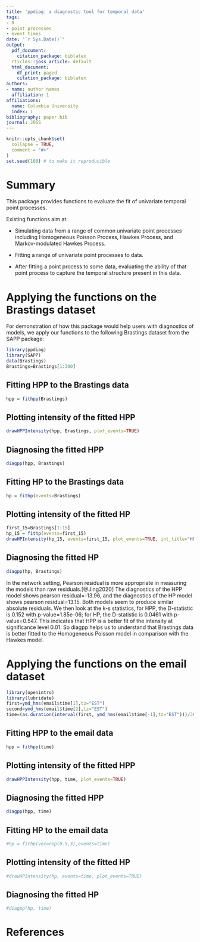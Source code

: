 ```yaml
---
title: 'ppdiag: a diagnostic tool for temporal data'
tags:
- R
- point processes
- event times
date: "`r Sys.Date()`"
output:
  pdf_document: 
    citation_package: biblatex
  rticles::joss_article: default
  html_document:
    df_print: paged
    citation_package: biblatex
authors:
- name: author names
  affiliation: 1
affiliations:
  name: Columbia University
  index: 1
bibliography: paper.bib
journal: JOSS
---
```


```r
knitr::opts_chunk$set(
  collapse = TRUE,
  comment = "#>"
)
set.seed(100) # to make it reproducible
```
# Summary
This package provides functions to evaluate the fit of univariate temporal point processes. 

Existing functions aim at: 

- Simulating data from a range of common univariate point processes including Homogeneous Poisson Process, Hawkes Process, and Markov-modulated Hawkes Process.

- Fitting a range of univariate point processes to data.

- After fitting a point process to some data, evaluating the ability of that 
point process to capture the temporal structure present in this data.

# Applying the functions on the Brastings dataset
For demonstration of how this package would help users with diagnostics of models, we apply our functions to the following Brastings dataset from the SAPP package: 
```r
library(ppdiag)
library(SAPP)
data(Brastings)
Brastings=Brastings[1:300]
```

## Fitting HPP to the Brastings data
```r
hpp = fithpp(Brastings)
```
## Plotting intensity of the fitted HPP
```r
drawHPPIntensity(hpp, Brastings, plot_events=TRUE)
```

## Diagnosing the fitted HPP
```r
diagpp(hpp, Brastings)
```

## Fitting HP to the Brastings data
```r
hp = fithp(events=Brastings)
```

## Plotting intensity of the fitted HP
```r
first_15=Brastings[1:15]
hp_15 = fithp(events=first_15)
drawHPIntensity(hp_15, events=first_15, plot_events=TRUE, int_title="HP Intensity for the first 15 Brastings events")
```

## Diagnosing the fitted HP
```r
diagpp(hp, Brastings)
```

In the network setting, Pearson residual is more appropriate in measuring the models than raw residuals.[@Jing2020] The diagnostics of the HPP model shows pearson residual=-13.96, and the diagnostics of the HP model shows pearson residual=13.15. Both models seem to produce similar absolute residuals. We then look at the k-s statistics, for HPP, the D-statistic is 0.152 with p-value=1.85e-06; for HP, the D-statistic is 0.0461 with p-value=0.547. This indicates that HPP is a better fit of the intensity at significance level 0.01. So diagpp helps us to understand that Brastings data is better fitted to the Homogeneous Poisson model in comparison with the Hawkes model. 

# Applying the functions on the email dataset
```r
library(openintro)
library(lubridate)
first=ymd_hms(email$time[1],tz="EST")
second=ymd_hms(email$time[2],tz="EST")
time=(as.duration(interval(first, ymd_hms(email$time[-1],tz="EST")))/3600)[1:300]
```
## Fitting HPP to the email data
```r
hpp = fithpp(time)
```
## Plotting intensity of the fitted HPP
```r
drawHPPIntensity(hpp, time, plot_events=TRUE)
```
## Diagnosing the fitted HPP
```r
diagpp(hpp, time)
```
## Fitting HP to the email data
```r
#hp = fithp(vec=rep(0.5,3),events=time)
```
## Plotting intensity of the fitted HP
```r
#drawHPIntensity(hp, events=time, plot_events=TRUE)
```
## Diagnosing the fitted HP
```r
#diagpp(hp, time)
```

# References